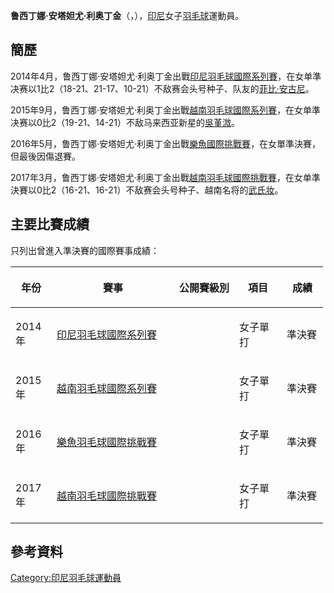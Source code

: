 {{noteTA|G1=Badminton}}
{{Infobox 羽球選手
| playername              = 鲁西丁娜·安塔妲尤·利奥丁金<br/>{{lang|id|Rusydina Antardayu Riodingin}}
| image                   = 
| size                    = 
| caption                 = 
| birth_name              = 
| date_of_birth           = {{birth_date_and_age|1993|6|15}}
| place_of_birth          = 
| residence               =
| height                  = 
| weight                  = 
| handedness              = 
| country                 = {{INA}}
| years_intldebut         =
| years_started           = 
| coach                   = 
| event                   = 女子單打、混合雙打
| highest_ranking         = 第88位（女單）
| date_of_highest_ranking = 2015年4月16日<ref name="highest-ranking">{{en}}[http://bwfcontent.tournamentsoftware.com/ranking/player.aspx?id=11968&player=339280 BWF World Ranking - Ranking of Rusydina Antardayu RIODINGIN (74525)]</ref>
| current_ranking         = 第135位（女單）<br/>第957位（混雙-[[阿里夫阿都拉迪夫|阿里夫]]）
| date_of_current_ranking = 2016年9月29日<ref>{{en}}[http://bwfcontent.tournamentsoftware.com/ranking/category.aspx?id=11968&category=473 BWF World Ranking - BWF世界排名榜 (9/29/2016) - Women's singles]</ref><ref>{{en}}[http://bwfcontent.tournamentsoftware.com/ranking/category.aspx?id=11968&category=476 BWF World Ranking - BWF世界排名榜 (9/29/2016) - Mixed doubles]</ref>
| played                  = 49勝–39負（女單）<br/> 0勝–1負（女雙）<br/> 12勝–6負（混雙）
| titles                  = 
| bwf_profile             = 3F601201-5E70-4FCF-9C3D-207295B7B67A
| bwf_id                  = 74525
| updated                 = 2016年10月5日
}}
{{MedalTableTop}}
{{MedalSport | 女子[[羽毛球|羽毛球]]}}
{{MedalCountry | {{INA}}}}
{{MedalBottom}}
'''鲁西丁娜·安塔妲尤·利奥丁金'''（{{lang-id|'''Rusydina Antardayu Riodingin'''}}，{{bd|1993年|6月15日|}}），[[印尼|印尼]]女子[[羽毛球|羽毛球]]運動員。

==簡歷==
2014年4月，鲁西丁娜·安塔妲尤·利奥丁金出戰[[2014年印度尼西亞羽毛球國際系列賽|印尼羽毛球國際系列賽]]，在女单準决赛以1比2（18-21、21-17、10-21）不敌赛会头号种子、队友的[[菲比·安古尼|菲比·安古尼]]。

2015年9月，鲁西丁娜·安塔妲尤·利奥丁金出戰[[2015年越南羽毛球國際系列賽|越南羽毛球國際系列賽]]，在女单準决赛以0比2（19-21、14-21）不敌马来西亚新星的[[吳堇溦|吳堇溦]]。

2016年5月，鲁西丁娜·安塔妲尤·利奥丁金出戰[[2016年樂魚羽毛球國際挑戰賽|樂魚國際挑戰賽]]，在女單準決賽，但最後因傷退賽。

2017年3月，鲁西丁娜·安塔妲尤·利奥丁金出戰[[2017年越南羽毛球國際挑戰賽|越南羽毛球國際挑戰賽]]，在女单準決賽以0比2（16-21、16-21）不敌赛会头号种子、越南名将的[[武氏妆|武氏妆]]。

==主要比賽成績==
只列出曾進入準決賽的國際賽事成績：
{| class=wikitable style="text-align:center; font-size:small;" 
!width="50"|年份
!width="180"|賽事
!width="80"|公開賽級別
!width="60"|項目
!width="50"|成績
|-
!rowspan="1"|2014年
|[[2014年印度尼西亞羽毛球國際系列賽|印尼羽毛球國際系列賽]]
|{{BWFIS}}
|女子單打
|bgcolor="#b8860b"|準決賽
|-
!rowspan="1"|2015年
|[[2015年越南羽毛球國際系列賽|越南羽毛球國際系列賽]]
|{{BWFIS}}
|女子單打
|bgcolor="#b8860b"|準決賽
|-
!rowspan="1"|2016年
|[[2016年樂魚羽毛球國際挑戰賽|樂魚羽毛球國際挑戰賽]]
|{{BWFIC}}
|女子單打
|bgcolor="#b8860b"|準決賽
|-
!rowspan="1"|2017年
|[[2017年越南羽毛球國際挑戰賽|越南羽毛球國際挑戰賽]]
|{{BWFIC}}
|女子單打
|bgcolor="#b8860b"|準決賽
|}
{{BWF賽事級別索引}}

==參考資料==
{{Reflist}}

{{DEFAULTSORT:Riodingin, Rusydina Antardayu}}
[[Category:印尼羽毛球運動員|Category:印尼羽毛球運動員]]